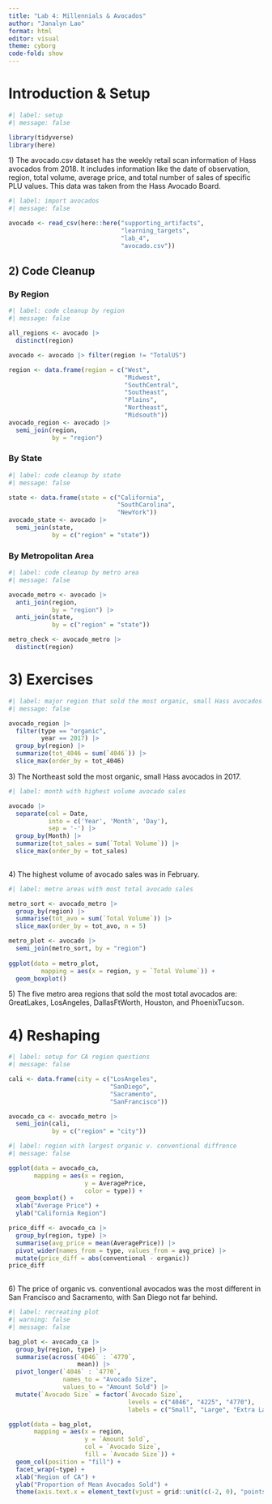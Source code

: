 ```yaml
---
title: "Lab 4: Millennials & Avocados"
author: "Janalyn Lao"
format: html
editor: visual
theme: cyborg
code-fold: show
---
```


# Introduction & Setup

```r
#| label: setup
#| message: false

library(tidyverse)
library(here)

```

1\) The avocado.csv dataset has the weekly retail scan information of Hass avocados from 2018. It includes information like the date of observation, region, total volume, average price, and total number of sales of specific PLU values. This data was taken from the Hass Avocado Board.

```r
#| label: import avocados
#| message: false

avocado <- read_csv(here::here("supporting_artifacts",
                               "learning_targets", 
                               "lab_4",
                               "avocado.csv"))

```

## 2) Code Cleanup

### By Region

```r
#| label: code cleanup by region
#| message: false

all_regions <- avocado |> 
  distinct(region)

avocado <- avocado |> filter(region != "TotalUS")

region <- data.frame(region = c("West", 
                                "Midwest", 
                                "SouthCentral", 
                                "Southeast",
                                "Plains",
                                "Northeast",
                                "Midsouth"))
avocado_region <- avocado |> 
  semi_join(region, 
            by = "region")

```

### By State

```r
#| label: code cleanup by state
#| message: false

state <- data.frame(state = c("California",
                              "SouthCarolina",
                              "NewYork"))
avocado_state <- avocado |> 
  semi_join(state, 
            by = c("region" = "state"))


```

### By Metropolitan Area

```r
#| label: code cleanup by metro area
#| message: false

avocado_metro <- avocado |> 
  anti_join(region, 
            by = "region") |> 
  anti_join(state, 
            by = c("region" = "state"))

metro_check <- avocado_metro |> 
  distinct(region)

```

# 3) Exercises

```r
#| label: major region that sold the most organic, small Hass avocados in 2017
#| message: false

avocado_region |> 
  filter(type == "organic",
         year == 2017) |> 
  group_by(region) |> 
  summarize(tot_4046 = sum(`4046`)) |> 
  slice_max(order_by = tot_4046)

```

3\) The Northeast sold the most organic, small Hass avocados in 2017.

```r
#| label: month with highest volume avocado sales

avocado |> 
  separate(col = Date, 
           into = c('Year', 'Month', 'Day'), 
           sep = '-') |> 
  group_by(Month) |> 
  summarize(tot_sales = sum(`Total Volume`)) |> 
  slice_max(order_by = tot_sales)
  
```

4\) The highest volume of avocado sales was in February.

```r
#| label: metro areas with most total avocado sales

metro_sort <- avocado_metro |> 
  group_by(region) |> 
  summarise(tot_avo = sum(`Total Volume`)) |> 
  slice_max(order_by = tot_avo, n = 5)

metro_plot <- avocado |> 
  semi_join(metro_sort, by = "region")
  
ggplot(data = metro_plot,
         mapping = aes(x = region, y = `Total Volume`)) +
  geom_boxplot()

```

5\) The five metro area regions that sold the most total avocados are: GreatLakes, LosAngeles, DallasFtWorth, Houston, and PhoenixTucson.

# 4) Reshaping

```r
#| label: setup for CA region questions
#| message: false

cali <- data.frame(city = c("LosAngeles",
                            "SanDiego",
                            "Sacramento",
                            "SanFrancisco"))

avocado_ca <- avocado_metro |> 
  semi_join(cali, 
            by = c("region" = "city"))

```

```r
#| label: region with largest organic v. conventional diffrence
#| message: false

ggplot(data = avocado_ca,
       mapping = aes(x = region, 
                     y = AveragePrice,
                     color = type)) + 
  geom_boxplot() + 
  xlab("Average Price") + 
  ylab("California Region")

price_diff <- avocado_ca |> 
  group_by(region, type) |> 
  summarise(avg_price = mean(AveragePrice)) |> 
  pivot_wider(names_from = type, values_from = avg_price) |> 
  mutate(price_diff = abs(conventional - organic))
price_diff
  
```

6\) The price of organic vs. conventional avocados was the most different in San Francisco and Sacramento, with San Diego not far behind.

```r
#| label: recreating plot
#| warning: false
#| message: false

bag_plot <- avocado_ca |> 
  group_by(region, type) |> 
  summarise(across(`4046` : `4770`,
                   mean)) |> 
  pivot_longer(`4046` : `4770`, 
               names_to = "Avocado Size", 
               values_to = "Amount Sold") |> 
  mutate(`Avocado Size` = factor(`Avocado Size`,
                                 levels = c("4046", "4225", "4770"),
                                 labels = c("Small", "Large", "Extra Large")))

ggplot(data = bag_plot,
       mapping = aes(x = region, 
                     y = `Amount Sold`, 
                     col = `Avocado Size`, 
                     fill = `Avocado Size`)) +
  geom_col(position = "fill") +
  facet_wrap(~type) +
  xlab("Region of CA") + 
  ylab("Proportion of Mean Avocados Sold") + 
  theme(axis.text.x = element_text(vjust = grid::unit(c(-2, 0), "points")))
  
```
